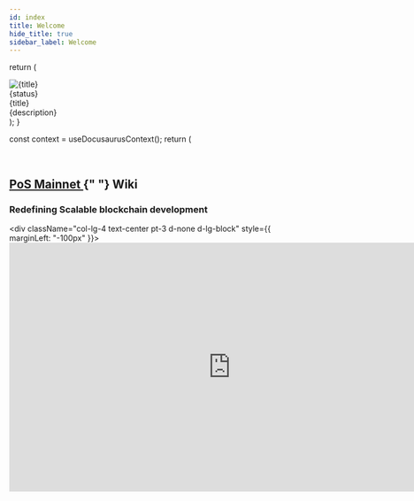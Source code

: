 ```yaml
---
id: index
title: Welcome
hide_title: true
sidebar_label: Welcome
---
```



  return (
    <div className="col-md-4 p-8">
      <Link to={linkUrl} activeClassName="active">
        <div className="show-card">
          <div className="icon-wrapper">
            <img src={imageUrl} alt={title} className="icon" />
          </div>
          <div className="status">{status}</div>
          <div className="title">{title}</div>
          <div className="descriptions">{description}</div>
        </div>
      </Link>
    </div>
  );
}

  const context = useDocusaurusContext();
  return (
    <Layout noNavbar={true} noFooter={true}>
      <div className="bootstrap-wrapper">
        <br />
        <div className="container">
          <div className="row">
            <div className="index-page exclude">
            <section className="section container-fluid">
            <div className="row justify-content-center">
              <div className="col-lg-8">
                <h1 className="mt-0">
                  <a href="https://polygon.technology/polygon-pos" className="landing-page-link">
                    PoS Mainnet
                  </a>{" "}
                  Wiki
                </h1>
                <h3 className="mt-0">Redefining Scalable blockchain development</h3>
              </div>
              <div className="col-lg-4 text-center pt-3 d-none d-lg-block" style={{ marginLeft: "-100px" }}>
                <div className="tabs_animation-wrapper pos-video">
                  <iframe
                    src="https://player.vimeo.com/video/791153898?h=a0b62c3daa&amp;badge=0&amp;autopause=0&amp;player_id=0&amp;app_id=58479&amp;loop=1&amp;autoplay=1&amp;background=1"
                    frameBorder="0"
                    allow="autoplay"
                    className="tabs-frame"
                    title="Hero"
                    data-ready="true"
                    width="800"
                    height="450"
                  />
                </div>
              </div>
            </div>
            </section>
            </div>
            <div className="row">
              {firstRow &&
                firstRow.length &&
                firstRow.map((props, idx) => (
                  <FirstRow key={idx} {...props} />
                ))}
            </div>
            <br />
            <br />
          </div>
        </div>
      </div>
    </Layout>
  );
};


